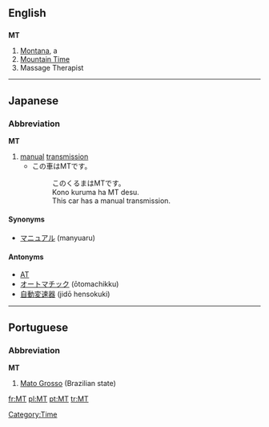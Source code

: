 ==English==

==={{abbreviation}}===
'''MT'''

# [[Montana]], a {{USstate}}
# [[Mountain Time]]
# Massage Therapist

----

==Japanese==

===Abbreviation===
'''MT'''

# [[manual]] [[transmission]]
#*この車はMTです。
#*:このくるまはMTです。
#*:Kono kuruma ha MT desu.
#*:This car has a manual transmission.

====Synonyms====
*[[マニュアル]] (manyuaru)

====Antonyms====
*[[AT]]
*[[オートマチック]] (ōtomachikku)
*[[自動変速器]] (jidō hensokuki)

----

==Portuguese==

===Abbreviation===
'''MT'''

# [[Mato Grosso]] (Brazilian state)

[[Category:Time]]

[[fr:MT]]
[[pl:MT]]
[[pt:MT]]
[[tr:MT]]